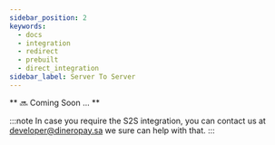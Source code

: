 ```yaml
---
sidebar_position: 2
keywords:
  - docs
  - integration
  - redirect
  - prebuilt
  - direct_integration
sidebar_label: Server To Server
---
```


** 🔜 Coming Soon ... **

:::note
In case you require the S2S integration, you can contact us at <a href = "mailto: developer@dineropay.sa">developer@dineropay.sa</a> we sure can help with that.
:::
